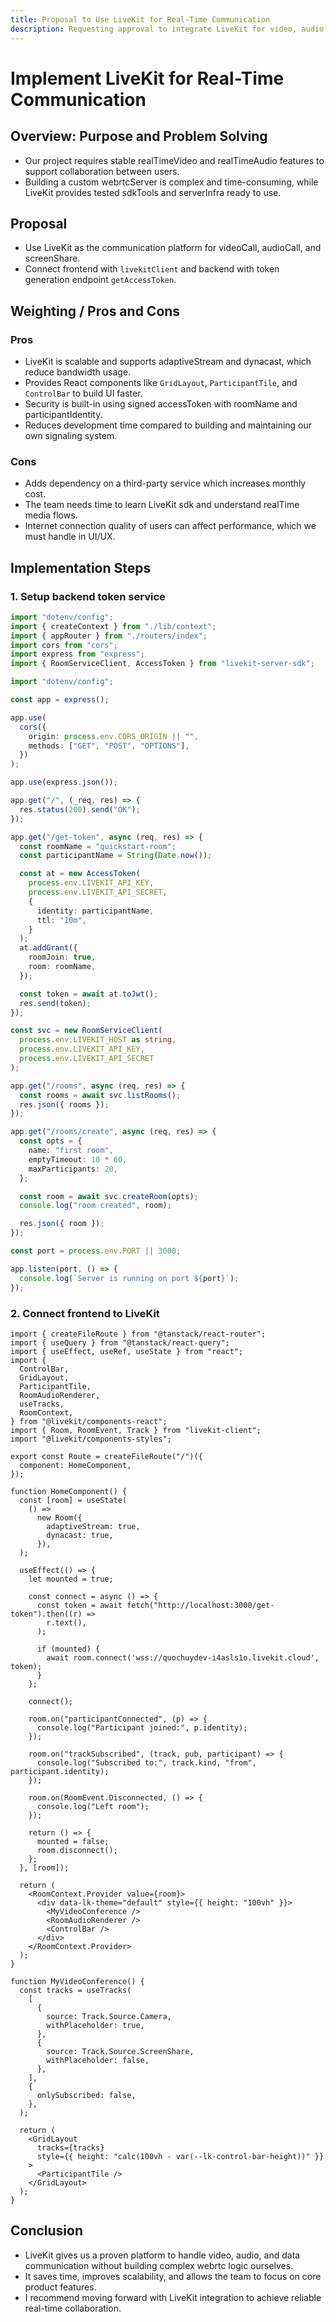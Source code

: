 ```yaml
---
title: Proposal to Use LiveKit for Real-Time Communication
description: Requesting approval to integrate LiveKit for video, audio, and data streaming in our application.
---
```


# **Implement LiveKit for Real-Time Communication**

## **Overview: Purpose and Problem Solving**

* Our project requires stable realTimeVideo and realTimeAudio features to support collaboration between users.
* Building a custom webrtcServer is complex and time-consuming, while LiveKit provides tested sdkTools and serverInfra ready to use.

## **Proposal**

* Use LiveKit as the communication platform for videoCall, audioCall, and screenShare.
* Connect frontend with `livekitClient` and backend with token generation endpoint `getAccessToken`.

## **Weighting / Pros and Cons**

### **Pros**

* LiveKit is scalable and supports adaptiveStream and dynacast, which reduce bandwidth usage.
* Provides React components like `GridLayout`, `ParticipantTile`, and `ControlBar` to build UI faster.
* Security is built-in using signed accessToken with roomName and participantIdentity.
* Reduces development time compared to building and maintaining our own signaling system.

### **Cons**

* Adds dependency on a third-party service which increases monthly cost.
* The team needs time to learn LiveKit sdk and understand realTime media flows.
* Internet connection quality of users can affect performance, which we must handle in UI/UX.

## **Implementation Steps**

### **1. Setup backend token service**

```ts
import "dotenv/config";
import { createContext } from "./lib/context";
import { appRouter } from "./routers/index";
import cors from "cors";
import express from "express";
import { RoomServiceClient, AccessToken } from "livekit-server-sdk";

import "dotenv/config";

const app = express();

app.use(
  cors({
    origin: process.env.CORS_ORIGIN || "",
    methods: ["GET", "POST", "OPTIONS"],
  })
);

app.use(express.json());

app.get("/", (_req, res) => {
  res.status(200).send("OK");
});

app.get("/get-token", async (req, res) => {
  const roomName = "quickstart-room";
  const participantName = String(Date.now());

  const at = new AccessToken(
    process.env.LIVEKIT_API_KEY,
    process.env.LIVEKIT_API_SECRET,
    {
      identity: participantName,
      ttl: "10m",
    }
  );
  at.addGrant({
    roomJoin: true,
    room: roomName,
  });

  const token = await at.toJwt();
  res.send(token);
});

const svc = new RoomServiceClient(
  process.env.LIVEKIT_HOST as string,
  process.env.LIVEKIT_API_KEY,
  process.env.LIVEKIT_API_SECRET
);

app.get("/rooms", async (req, res) => {
  const rooms = await svc.listRooms();
  res.json({ rooms });
});

app.get("/rooms/create", async (req, res) => {
  const opts = {
    name: "first room",
    emptyTimeout: 10 * 60,
    maxParticipants: 20,
  };

  const room = await svc.createRoom(opts);
  console.log("room created", room);

  res.json({ room });
});

const port = process.env.PORT || 3000;

app.listen(port, () => {
  console.log(`Server is running on port ${port}`);
});

```

### **2. Connect frontend to LiveKit**

```tsx
import { createFileRoute } from "@tanstack/react-router";
import { useQuery } from "@tanstack/react-query";
import { useEffect, useRef, useState } from "react";
import {
  ControlBar,
  GridLayout,
  ParticipantTile,
  RoomAudioRenderer,
  useTracks,
  RoomContext,
} from "@livekit/components-react";
import { Room, RoomEvent, Track } from "livekit-client";
import "@livekit/components-styles";

export const Route = createFileRoute("/")({
  component: HomeComponent,
});

function HomeComponent() {
  const [room] = useState(
    () =>
      new Room({
        adaptiveStream: true,
        dynacast: true,
      }),
  );

  useEffect(() => {
    let mounted = true;

    const connect = async () => {
      const token = await fetch("http://localhost:3000/get-token").then((r) =>
        r.text(),
      );

      if (mounted) {
        await room.connect('wss://quochuydev-i4asls1o.livekit.cloud', token);
      }
    };

    connect();

    room.on("participantConnected", (p) => {
      console.log("Participant joined:", p.identity);
    });

    room.on("trackSubscribed", (track, pub, participant) => {
      console.log("Subscribed to:", track.kind, "from", participant.identity);
    });

    room.on(RoomEvent.Disconnected, () => {
      console.log("Left room");
    });

    return () => {
      mounted = false;
      room.disconnect();
    };
  }, [room]);

  return (
    <RoomContext.Provider value={room}>
      <div data-lk-theme="default" style={{ height: "100vh" }}>
        <MyVideoConference />
        <RoomAudioRenderer />
        <ControlBar />
      </div>
    </RoomContext.Provider>
  );
}

function MyVideoConference() {
  const tracks = useTracks(
    [
      {
        source: Track.Source.Camera,
        withPlaceholder: true,
      },
      {
        source: Track.Source.ScreenShare,
        withPlaceholder: false,
      },
    ],
    {
      onlySubscribed: false,
    },
  );

  return (
    <GridLayout
      tracks={tracks}
      style={{ height: "calc(100vh - var(--lk-control-bar-height))" }}
    >
      <ParticipantTile />
    </GridLayout>
  );
}

```

## **Conclusion**

* LiveKit gives us a proven platform to handle video, audio, and data communication without building complex webrtc logic ourselves.
* It saves time, improves scalability, and allows the team to focus on core product features.
* I recommend moving forward with LiveKit integration to achieve reliable real-time collaboration.

